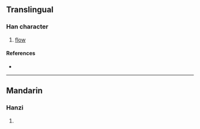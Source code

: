 {{character info/new}}
==Translingual==

===Han character===
{{Han char|rn=85|rad=水|as=11|sn=14|four=|canj=EOKP|ids=⿰氵悠}}

# [[flow]]

====References====
* {{Han ref|kx=0644.120|dkj=18093|dj=1051.220|hdz=31725.030|uh=6EFA|ud=28410}}

----

==Mandarin==

===Hanzi===
{{cmn-hanzi|pin=[[dí]] ([[di2]]), [[yóu]] ([[you2]])|wg=ti<sup>2</sup>, yu<sup>2</sup>}}

# {{defn|lang=cmn|sort=水11}}